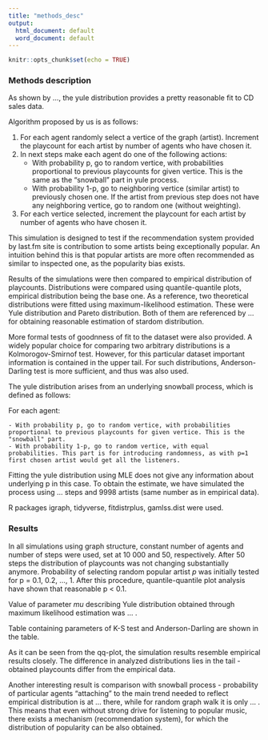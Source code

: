 ```yaml
---
title: "methods_desc"
output:
  html_document: default
  word_document: default
---
```


```r
knitr::opts_chunk$set(echo = TRUE)
```

### Methods description

As shown by ..., the yule distribution provides a pretty reasonable fit to CD sales data. 

Algorithm proposed by us is as follows:

1. For each agent randomly select a vertice of the graph (artist). Increment the playcount for each artist by number of agents who have chosen it.
2. In next steps make each agent do one of the following actions:
    - With probability p, go to random vertice, with probabilities proportional to previous playcounts for given vertice. This is the same as the "snowball" part in yule process.
    - With probability 1-p, go to neighboring vertice (similar artist) to previously chosen one. If the artist from previous step does not have any neighboring vertice, go to random one (without weighting).
3. For each vertice selected, increment the playcount for each artist by number of agents who have chosen it.


This simulation is designed to test if the recommendation system provided by last.fm site is contribution to some artists being exceptionally popular. An intuition behind this is that popular artists are more often recommended as similar to inspected one, as the popularity bias exists.

Results of the simulations were then compared to empirical distribution of playcounts. Distributions were compared using quantile-quantile plots, empirical distribution being the base one. As a reference, two theoretical distributions were fitted using maximum-likelihood estimation. These were Yule distribution and Pareto distribution. Both of them are referenced by ... for obtaining reasonable estimation of stardom distribution.

More formal tests of goodnness of fit to the dataset were also provided. A widely popular choice for comparing two arbitrary distributions is a Kolmorogov-Smirnof test. However, for this particular dataset important information is contained in the upper tail. For such distributions, Anderson-Darling test is more sufficient, and thus was also used.

The yule distribution arises from an underlying snowball process, which is defined as follows:

For each agent:

    - With probability p, go to random vertice, with probabilities proportional to previous playcounts for given vertice. This is the "snowball" part.
    - With probability 1-p, go to random vertice, with equal probabilities. This part is for introducing randomness, as with p=1 first chosen artist would get all the listeners.


Fitting the yule distribution using MLE does not give any information about underlying p in this case. To obtain the estimate, we have simulated the process using ... steps and 9998 artists (same number as in empirical data). 


R packages igraph, tidyverse, fitdistrplus, gamlss.dist were used.

### Results

In all simulations using graph structure, constant number of agents and number of steps were used, set at 10 000 and 50, respectively. After 50 steps the distribution of playcounts was not changing substantially anymore. Probability of selecting random popular artist *p* was initially tested for p = 0.1, 0.2, ..., 1. After this procedure, quantile-quantile plot analysis have shown that reasonable p < 0.1.

Value of parameter *mu* describing Yule distribution obtained through maximum likelihood estimation was ... . 

Table containing parameters of K-S test and Anderson-Darling are shown in the table. 

As it can be seen from the qq-plot, the simulation results resemble empirical results closely. The difference in analyzed distributions lies in the tail - obtained playcounts differ from the empirical data. 

Another interesting result is comparison with snowball process - probability of particular agents "attaching" to the main trend needed to reflect empirical distribution is at ... there, while for random graph walk it is only ... . This means that even without strong drive for listening to popular music, there exists a mechanism (recommendation system), for which the distribution of popularity can be also obtained.  







